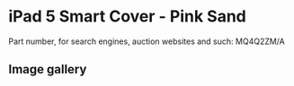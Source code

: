 
# iPad 5 Smart Cover - Pink Sand

Part number, for search engines, auction websites and such: MQ4Q2ZM/A

## Image gallery

<div style={{ width: '100%', maxWidth: '768px' }}>
<GalleryComponent
    images={[
      {
        original: "/everysource/MQ4Q2.webp",
        thumbnail: "/everypreview/MQ4Q2.webp",
      },
      {
        original: "/everysource/MQ4Q2_AV1_GOLD.webp",
        thumbnail: "/everypreview/MQ4Q2_AV1_GOLD.webp",
      },
      {
        original: "/everysource/MQ4Q2_AV1_SILVER.webp",
        thumbnail: "/everypreview/MQ4Q2_AV1_SILVER.webp",
      },
      {
        original: "/everysource/MQ4Q2_AV1_SPACE_GRAY.webp",
        thumbnail: "/everypreview/MQ4Q2_AV1_SPACE_GRAY.webp",
      }
    ]}
  />
</div>